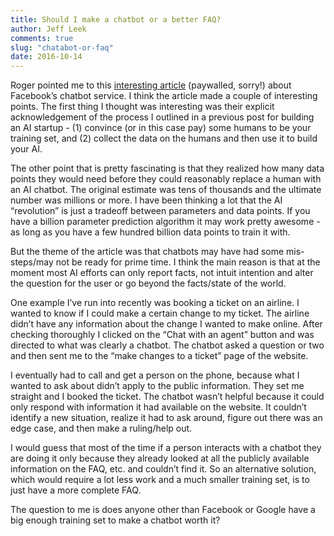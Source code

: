 ```yaml
---
title: Should I make a chatbot or a better FAQ? 
author: Jeff Leek
comments: true
slug: "chatabot-or-faq"
date: 2016-10-14
---
```



Roger pointed me to this [interesting article](https://www.theinformation.com/behind-facebooks-messenger-missteps) (paywalled, sorry!) about Facebook's chatbot service. I think the article made a couple of interesting points. The first thing I thought was interesting was their explicit acknowledgement of the process I outlined in a previous post for building an AI startup - (1) convince (or in this case pay) some humans to be your training set, and (2) collect the data on the humans and then use it to build your AI. 

The other point that is pretty fascinating is that they realized how many data points they would need before they could reasonably replace a human with an AI chatbot. The original estimate was tens of thousands and the ultimate number was millions or more. I have been thinking a lot that the AI "revolution" is just a tradeoff between parameters and data points. If you have a billion parameter prediction algorithm it may work pretty awesome - as long as you have a few hundred billion data points to train it with. 

But the theme of the article was that chatbots may have had some mis-steps/may not be ready for prime time. I think the main reason is that at the moment most AI efforts can only report facts, not intuit intention and alter the question for the user or go beyond the facts/state of the world. 

One example I've run into recently was booking a ticket on an airline. I wanted to know if I could make a certain change to my ticket. The airline didn't have any information about the change I wanted to make online. After checking thoroughly I clicked on the "Chat with an agent" button and was directed to what was clearly a chatbot. The chatbot asked a question or two and then sent me to the "make changes to a ticket" page of the website. 

I eventually had to call and get a person on the phone, because what I wanted to ask about didn't apply to the public information. They set me straight and I booked the ticket. The chatbot wasn't helpful because it could only respond with information it had available on the website. It couldn't identify a new situation, realize it had to ask around, figure out there was an edge case, and then make a ruling/help out. 

I would guess that most of the time if a person interacts with a chatbot they are doing it only because they already looked at all the publicly available information on the FAQ, etc. and couldn't find it. So an alternative solution, which would require a lot less work and a much smaller training set, is to just have a more complete FAQ. 

The question to me is does anyone other than Facebook or Google have a big enough training set to make a chatbot worth it? 


